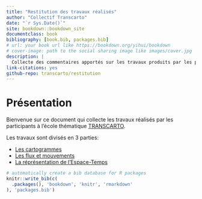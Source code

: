 --- 
title: "Restitution des travaux réalisés"
author: "Collectif Transcarto"
date: "`r Sys.Date()`"
site: bookdown::bookdown_site
documentclass: book
bibliography: [book.bib, packages.bib]
# url: your book url like https://bookdown.org/yihui/bookdown
# cover-image: path to the social sharing image like images/cover.jpg
description: |
  Collecte des commentaires apportés sur les travaux produits par les participants à l'école thématique TRANSCARTO.
link-citations: yes
github-repo: transcarto/restitution
---

<!-- index.Rmd has to have some content in it or it won't create an index.html 
file. Make sure to keep this in so that index.html is included. -->

# Présentation {-}

Bienvenue sur ce document qui collecte les travaux réalisés par les participants à l'école thématique [TRANSCARTO](https://transcarto.sciencesconf.org/).

Les travaux sont divisés en 3 parties:

* [Les cartogrammes](#cartogrammes)
* [Les flux et mouvements](#flux-mouvements)
* [La réprésentation de l'Espace-Temps](#espace-temps)

```{r include=FALSE}
# automatically create a bib database for R packages
knitr::write_bib(c(
  .packages(), 'bookdown', 'knitr', 'rmarkdown'
), 'packages.bib')
```
